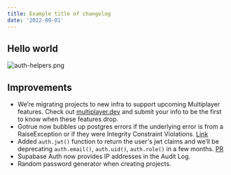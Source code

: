 ```yaml
---
title: Example title of changelog
date: '2022-09-01'
---
```


## Hello world

![auth-helpers.png](/images/changelog/june-2022/auth-helpers.png)

## Improvements

- We’re migrating projects to new infra to support upcoming Multiplayer features. Check out [multiplayer.dev](http://multiplayer.dev) and submit your info to be the first to know when these features drop.
- Gotrue now bubbles up postgres errors if the underlying error is from a RaiseException or if they were Integrity Constraint Violations. [Link](https://github.com/supabase/gotrue/pull/404)
- Added `auth.jwt()` function to return the user's jwt claims and we’ll be deprecating `auth.email()`, `auth.uid()`, `auth.role()` in a few months. [PR](https://github.com/supabase/gotrue/pull/484)
- Supabase Auth now provides IP addresses in the Audit Log.
- Random password generator when creating projects.
